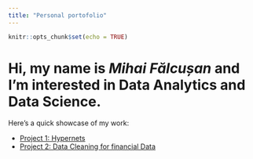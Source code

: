 ```yaml
---
title: "Personal portofolio"
---
```


```r
knitr::opts_chunk$set(echo = TRUE)
```

# Hi, my name is *Mihai Fălcușan* and I'm interested in Data Analytics and Data Science. 
Here's a quick showcase of my work:

- [Project 1: Hypernets](https://mihaifalcusan.github.io/test.ipynb)
- [Project 2: Data Cleaning for financial Data](test.com)